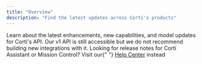 ```yaml
---
title: "Overview"
description: "Find the latest updates across Corti's products"
---
```


<CardGroup cols={2}>
  <Card
    title="API & Model Updates"
    icon="rectangle-terminal"
    href="/release-notes/api-updates"
  >
    Learn about the latest enhancements, new capabilities, and model updates for
    Corti's API.
  </Card>
  <Card
    title="Legacy API"
    icon="rectangle-terminal"
    href="https://docs-legacy.corti.ai/"
  >
    Our v1 API is still accessible but we do not recommend building new integrations with it.
  </Card>
</CardGroup>

<Info>
  Looking for release notes for Corti Assistant or Mission Control? Visit our{" "}
  <a href="https://help.corti.ai/">Help Center</a> instead
</Info>
